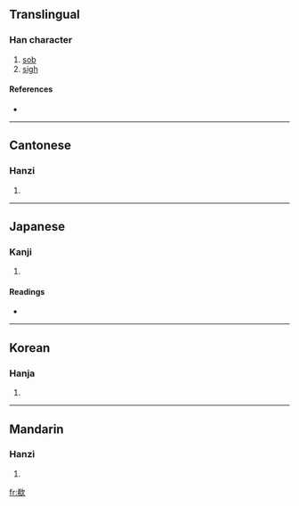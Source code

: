==Translingual==

===Han character===
{{Han char|rn=76|rad=欠|as=07|sn=11|four=4728<sub>2</sub>|canj=大月弓人 (KBNO)}}

# [[sob]]
# [[sigh]]

====References====
* {{Han ref|kx=0568.040|dkj=16087|dj=0956.170|hdz=32140.060|uh=6B37|ud=27447|bh=D5D8|bd=54744}}

----

==Cantonese==

===Hanzi===
{{yue-hanzi|jyut=|y=hei1}}

# {{defn|Cantonese}}

----

==Japanese==

===Kanji===
{{ja-kanji|grade=|rs=欠07}}

# {{defn|Japanese}}

====Readings====
* {{ja-readings|on=[[き]] (ki)|kun=[[なげく]] (nageku)}}

----

==Korean==

===Hanja===
{{ko-hanja|hangeul=희|eumhun=|rv=hui|mr=hŭi|y=huy}}

# {{defn|Korean}}

----

==Mandarin==

===Hanzi===
{{cmn-hanzi|pin=[[xī]] ([[xi1]])|wg=hsi<sup>1</sup>}}

# {{defn|Mandarin}}

[[fr:欷]]